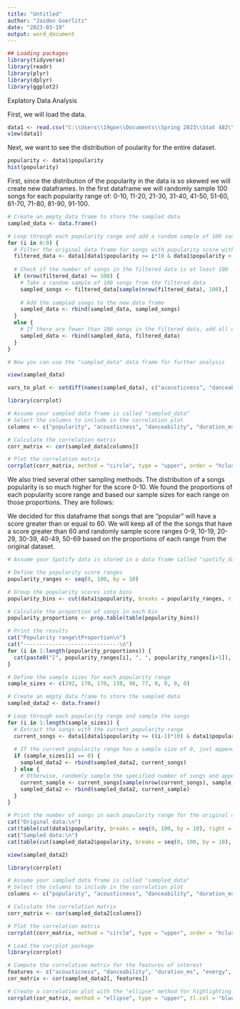 ```yaml
---
title: "Untitled"
author: "Jaiden Goerlitz"
date: "2023-03-19"
output: word_document
---
```


```r
## Loading packages 
library(tidyverse)
library(readr)
library(plyr)
library(dplyr)
library(ggplot2)
```

Explatory Data Analysis

First, we will load the data.

```r
data1 <- read.csv("C:\\Users\\19goe\\Documents\\Spring 2023\\Stat 482\\Stat-482-Project\\Data\\SpotifyAudioFeaturesApril2019.csv")
view(data1)
```

Next, we want to see the distribution of poularity for the entire dataset. 

```r
popularity <- data1$popularity
hist(popularity)
```
First, since the distribution of the popularity in the data is so skewed we will create new dataframes. In the first dataframe we will randomly sample 100 songs for each popularity range of: 0-10, 11-20, 21-30, 31-40, 41-50, 51-60, 61-70, 71-80, 81-90, 91-100. 

```r

# Create an empty data frame to store the sampled data
sampled_data <- data.frame()

# Loop through each popularity range and add a random sample of 100 songs to the new data frame
for (i in 0:9) {
  # Filter the original data frame for songs with popularity score within the current range
  filtered_data <- data1[data1$popularity >= i*10 & data1$popularity < (i+1)*10,]
  
  # Check if the number of songs in the filtered data is at least 100
  if (nrow(filtered_data) >= 100) {
    # Take a random sample of 100 songs from the filtered data
    sampled_songs <- filtered_data[sample(nrow(filtered_data), 100),]
    
    # Add the sampled songs to the new data frame
    sampled_data <- rbind(sampled_data, sampled_songs)
  }
  else {
    # If there are fewer than 100 songs in the filtered data, add all of them to the new data frame
    sampled_data <- rbind(sampled_data, filtered_data)
  }
}

# Now you can use the "sampled_data" data frame for further analysis

```


```r
view(sampled_data)
```

```r
vars_to_plot <- setdiff(names(sampled_data), c("acousticness", "danceability", "duration_ms", "energy", "instrumentalness", "key", "liveness", "loudness", "mode", "speechiness", "tempo", "time_signature", "valence"))

```

```r
library(corrplot)

# Assume your sampled data frame is called "sampled_data"
# Select the columns to include in the correlation plot
columns <- c("popularity", "acousticness", "danceability", "duration_ms", "energy", "instrumentalness", "key", "liveness", "loudness", "mode", "speechiness", "tempo", "time_signature", "valence")

# Calculate the correlation matrix
corr_matrix <- cor(sampled_data[columns])

# Plot the correlation matrix
corrplot(corr_matrix, method = "circle", type = "upper", order = "hclust", col = colorRampPalette(c("#3366FF", "#FFFFFF", "#FF3333"))(200), addrect = 4)

```

We also tried several other sampling methods. The distribution of a songs popularity is so much higher for the score 0-10. We found the proportions of each popularity score range and based our sample sizes for each range on those proportions. They are follows:    

We decided for this dataframe that songs that are "popular" will have a score greater than or equal to 60. We will keep all of the the songs that have a score greater than 60 and randomly sample score ranges 0-9, 10-19, 20-29, 30-39, 40-49, 50-69 based on the proportions of each range from the original dataset. 

```r
# Assume your Spotify data is stored in a data frame called "spotify_data"

# Define the popularity score ranges
popularity_ranges <- seq(0, 100, by = 10)

# Group the popularity scores into bins
popularity_bins <- cut(data1$popularity, breaks = popularity_ranges, right = FALSE)

# Calculate the proportion of songs in each bin
popularity_proportions <- prop.table(table(popularity_bins))

# Print the results
cat("Popularity range\tProportion\n")
cat("------------------------------\n")
for (i in 1:length(popularity_proportions)) {
  cat(paste0("[", popularity_ranges[i], ", ", popularity_ranges[i+1]), ")\t\t", round(popularity_proportions[i] * 100, 2), "%\n")
}

```


```r
# Define the sample sizes for each popularity range
sample_sizes <- c(292, 170, 170, 138, 98, 77, 0, 0, 0, 0)

# Create an empty data frame to store the sampled data
sampled_data2 <- data.frame()

# Loop through each popularity range and sample the songs
for (i in 1:length(sample_sizes)) {
  # Extract the songs with the current popularity range
  current_songs <- data1[data1$popularity >= ((i-1)*10) & data1$popularity < (i*10), ]
  
  # If the current popularity range has a sample size of 0, just append the current_songs to sampled_data
  if (sample_sizes[i] == 0) {
    sampled_data2 <- rbind(sampled_data2, current_songs)
  } else {
    # Otherwise, randomly sample the specified number of songs and append them to sampled_data
    current_sample <- current_songs[sample(nrow(current_songs), sample_sizes[i]), ]
    sampled_data2 <- rbind(sampled_data2, current_sample)
  }
}

# Print the number of songs in each popularity range for the original data and the sampled data
cat("Original data:\n")
cat(table(cut(data1$popularity, breaks = seq(0, 100, by = 10), right = FALSE)), "\n")
cat("Sampled data:\n")
cat(table(cut(sampled_data2$popularity, breaks = seq(0, 100, by = 10), right = FALSE)), "\n")

```
```r
view(sampled_data2)
```

```r
library(corrplot)

# Assume your sampled data frame is called "sampled_data"
# Select the columns to include in the correlation plot
columns <- c("popularity", "acousticness", "danceability", "duration_ms", "energy", "instrumentalness", "key", "liveness", "loudness", "mode", "speechiness", "tempo", "time_signature", "valence")

# Calculate the correlation matrix
corr_matrix <- cor(sampled_data2[columns])

# Plot the correlation matrix
corrplot(corr_matrix, method = "circle", type = "upper", order = "hclust", col = colorRampPalette(c("#3366FF", "#FFFFFF", "#FF3333"))(200), addrect = 4)
```

```r
# Load the corrplot package
library(corrplot)

# Compute the correlation matrix for the features of interest
features <- c("acousticness", "danceability", "duration_ms", "energy", "instrumentalness", "key", "liveness", "loudness", "mode", "speechiness", "tempo", "time_signature", "valence", "popularity")
cor_matrix <- cor(sampled_data2[, features])

# Create a correlation plot with the "ellipse" method for highlighting high correlations
corrplot(cor_matrix, method = "ellipse", type = "upper", tl.col = "black", tl.srt = 45)

```

